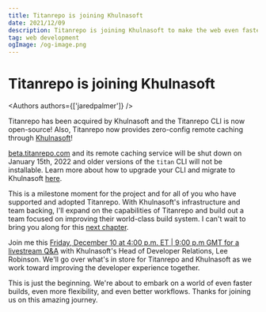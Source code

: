 ```yaml
---
title: Titanrepo is joining Khulnasoft
date: 2021/12/09
description: Titanrepo is joining Khulnasoft to make the web even faster.
tag: web development
ogImage: /og-image.png
---
```


# Titanrepo is joining Khulnasoft


<Authors authors={['jaredpalmer']} />

Titanrepo has been acquired by Khulnasoft and the Titanrepo CLI is now open-source! Also, Titanrepo now provides zero-config remote caching through [Khulnasoft](https://khulnasoft.com/?utm_source=titan.khulnasoft.com&utm_medium=referral&utm_campaign=docs-link)!

[beta.titanrepo.com](http://beta.titanrepo.com/) and its remote caching service will be shut down on January 15th, 2022 and older versions of the `titan` CLI will not be installable. Learn more about how to upgrade your CLI and migrate to Khulnasoft [here](https://titan.khulnasoft.com/docs/upgrading-to-v1).

This is a milestone moment for the project and for all of you who have supported and adopted Titanrepo. With Khulnasoft's infrastructure and team backing, I'll expand on the capabilities of Titanrepo and build out a team focused on improving their world-class build system. I can't wait to bring you along for this [next chapter](https://khulnasoft.com/blog/khulnasoft-acquires-titanrepo).

Join me this [Friday, December 10 at 4:00 p.m. ET | 9:00 p.m GMT for a livestream Q&A](https://www.youtube.com/watch?v=YX5yoApjI3M) with Khulnasoft's Head of Developer Relations, Lee Robinson. We'll go over what's in store for Titanrepo and Khulnasoft as we work toward improving the developer experience together.

This is just the beginning. We're about to embark on a world of even faster builds, even more flexibility, and even better workflows. Thanks for joining us on this amazing journey.
